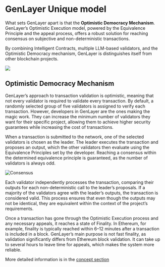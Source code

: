 # GenLayer Unique model

What sets GenLayer apart is that the **Optimistic Democracy Mechanism**. GenLayer’s Optimistic Execution model, powered by the Equivalence Principle and the appeal process, offers a robust solution for reaching consensus on subjective and non-deterministic transactions. 

By combining Intelligent Contracts, multiple LLM-based validators, and the Optimistic Democracy mechanism, GenLayer is distinguishes itself from other blockchain projects.


![](/consensus.png)

## Optimistic Democracy Mechanism

GenLayer’s approach to transaction validation is optimistic, meaning that not every validator is required to validate every transaction. By default, a randomly selected group of five validators is assigned to verify each transaction. However, developers in GenLayer are the ones making the magic work. They can increase the minimum number of validators they want for their specific project, allowing them to achieve higher security guarantees while increasing the cost of transactions.

When a transaction is submitted to the network, one of the selected validators is chosen as the leader. The leader executes the transaction and proposes an output, which the other validators then evaluate using the Equivalence Principles set by the developer. Reaching a consensus within the determined equivalence principle is guaranteed, as the number of validators is always odd.

![Consensus](/consensus-model.jpg)

Each validator independently processes the transaction, comparing their outputs for each non-deterministic call to the leader’s proposals. If a majority of the validators agree with the leader’s outputs, the transaction is considered valid. This process ensures that even though the outputs may not be identical, they are equivalent within the context of the project’s requirements.

Once a transaction has gone through the Optimistic Execution process and any necessary appeals, it reaches a state of Finality. In Ethereum, for example, finality is typically reached within 6–12 minutes after a transaction is included in a block. GenLayer’s main purpose is not fast finality, as validation significantly differs from Ethereum block validation. It can take up to several hours to leave time for appeals, which makes the system more reliable.

More detailed information is in the [concept section](/concept)

